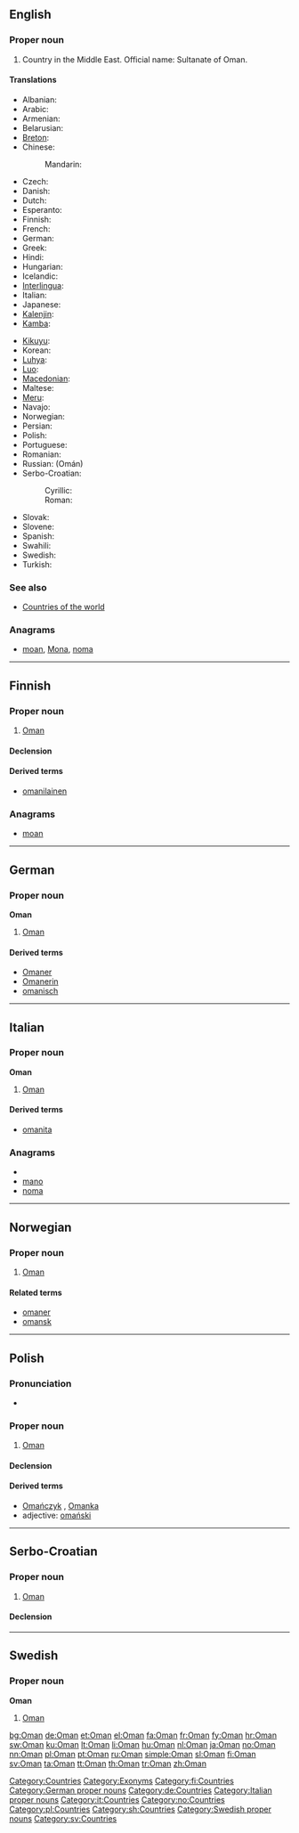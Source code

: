 {{also|oman|Omán|Óman}}
==English==
{{wikipedia}}

===Proper noun===
{{en-proper noun}}

# Country in the Middle East. Official name: Sultanate of Oman.

====Translations====
{{trans-top|Country in the Middle East}}
* Albanian: {{t-|sq|Omani|xs=Albanian}}
* Arabic: {{t-|ar|عمان|f|tr=`umaan}}
* Armenian: {{t-|hy|Օման|tr=Òman}}
* Belarusian: {{t|be|Аман|m}}
* [[Breton]]: {{t|br|Oman}}
* Chinese:
*: Mandarin: {{t-|cmn|阿曼|tr=Āmàn|sc=Hani}}
* Czech: {{t+|cs|Omán|m}}
* Danish: {{t-|da|Oman}}
* Dutch: {{t+|nl|Oman}}
* Esperanto: {{t|eo|Omano}}
* Finnish: {{t+|fi|Oman}}
* French: {{t+|fr|Oman|m}}
* German: {{t+|de|Oman|m}}
* Greek: {{t+|el|Ομάν|n|tr=Omán}}
* Hindi: {{t|hi|ओमान|tr=omān}}
* Hungarian: {{t+|hu|Omán}}
* Icelandic: {{t-|is|Óman|n}}
* [[Interlingua]]: {{t|ia|Oman}}
* Italian: {{t-|it|Oman|m}}
* Japanese: {{t+|ja|オマーン|tr=Omān}}
* [[Kalenjin]]: {{tø|kln|Oman}}
* [[Kamba]]: {{tø|kam|Omani}}
{{trans-mid}}
* [[Kikuyu]]: {{tø|ki|Oman}}
* Korean: {{t|ko|오만|tr=Oman}}
* [[Luhya]]: {{tø|luy|Oman}}
* [[Luo]]: {{tø|luo|Oman}}
* [[Macedonian]]: {{t-|mk|Оман|m|tr=Óman}}
* Maltese: {{t-|mt|Oman|xs=Maltese}}
* [[Meru]]: {{tø|mer|Oman}}
* Navajo: {{tø|nv|Omą́ą́}}
* Norwegian: {{t+|no|Oman}}
* Persian: {{t+|fa|عمان|tr=Ommân|xs=Persian}}
* Polish: {{t+|pl|Oman}}
* Portuguese: {{t+|pt|Omã}}
* Romanian: {{t-|ro|Oman|n}}
* Russian: {{t-|ru|Оман}} (Omán)
* Serbo-Croatian:
*: Cyrillic: {{t-|sh|Оман|m|alt=О̀ма̄н|sc=Cyrl}}
*: Roman: {{t-|sh|Oman|m|alt=Òmān}}
* Slovak: {{t-|sk|Omán|m}}
* Slovene: {{t+|sl|Oman|m}}
* Spanish: {{t+|es|Omán}}
* Swahili: {{t+|sw|Omani|xs=Swahili}}
* Swedish: {{t+|sv|Oman}}
* Turkish: {{t+|tr|Umman}}
{{trans-bottom}}

===See also===
* [[Appendix:Countries of the world|Countries of the world]]

===Anagrams===
* [[moan#English|moan]], [[Mona#English|Mona]], [[noma#English|noma]]

[[Category:Countries]]
[[Category:Exonyms]]

----

==Finnish==
{{wikipedia|lang=fi}}

===Proper noun===
{{infl|fi|proper noun}}

# [[#English|Oman]]

====Declension====
{{fi-decl-risti|Oman|nopl=1}}

====Derived terms====
* [[omanilainen]]

===Anagrams===
* [[moan#Finnish|moan]]

[[Category:fi:Countries]]

----

==German==
{{wikipedia|lang=de}}

===Proper noun===
'''Oman''' {{n}}

# [[#English|Oman]]

====Derived terms====
* [[Omaner]]
* [[Omanerin]]
* [[omanisch]]

[[Category:German proper nouns]]
[[Category:de:Countries]]

----

==Italian==
{{wikipedia|lang=it}}

===Proper noun===
'''Oman''' {{m}}

# [[#English|Oman]]

====Derived terms====
* [[omanita]]

===Anagrams===
* {{alphagram|amno}}
* [[mano#Italian|mano]]
* [[noma#Italian|noma]]

[[Category:Italian proper nouns]]
[[Category:it:Countries]]

----

==Norwegian==

===Proper noun===
{{infl|no|proper noun}}

# [[#English|Oman]]

====Related terms====
* [[omaner]]
* [[omansk]]

[[Category:no:Countries]]

----

==Polish==

===Pronunciation===
* {{IPA|/ˈɔman/|lang=pl}}

===Proper noun===
{{infl|pl|proper noun|g=m}}

# [[#English|Oman]]

====Declension====
{{pl-decl-noun-sing
|Oman
|Omanu
|Omanowi
|Oman
|Omanem
|Omanie
|Omanie
}}

====Derived terms====
* [[Omańczyk]] {{m}}, [[Omanka]] {{f}}
* adjective: [[omański]]

[[Category:pl:Countries]]

----

==Serbo-Croatian==

===Proper noun===
{{sh-proper-noun|g=m|head=Òmān|r|Оман|О̀ма̄н}}

# [[#English|Oman]]

====Declension====
{{sh-decl-noun-unc
|Òmān
|Omána
|Omanu
|Oman
|Omane
|Omanu
|Omanom
}}

[[Category:sh:Countries]]

----

==Swedish==

===Proper noun===
'''Oman'''

# [[#English|Oman]]

[[Category:Swedish proper nouns]]
[[Category:sv:Countries]]

[[bg:Oman]]
[[de:Oman]]
[[et:Oman]]
[[el:Oman]]
[[fa:Oman]]
[[fr:Oman]]
[[fy:Oman]]
[[hr:Oman]]
[[sw:Oman]]
[[ku:Oman]]
[[lt:Oman]]
[[li:Oman]]
[[hu:Oman]]
[[nl:Oman]]
[[ja:Oman]]
[[no:Oman]]
[[nn:Oman]]
[[pl:Oman]]
[[pt:Oman]]
[[ru:Oman]]
[[simple:Oman]]
[[sl:Oman]]
[[fi:Oman]]
[[sv:Oman]]
[[ta:Oman]]
[[tt:Oman]]
[[th:Oman]]
[[tr:Oman]]
[[zh:Oman]]